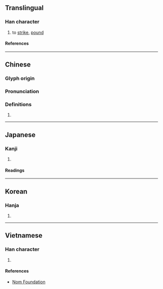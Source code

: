 {{character info}}
==Translingual==

===Han character===
{{Han char|rn=64|rad=手|as=12|sn=15|four=58061|canj=QHOR|ids=⿰扌答}}

# {{lb|zh|Cantonese}} to [[strike]], [[pound]]

====References====
{{Han ref|kx=0454.210|dkj=12711|dj=0804.010|hdz=31960.020|uh=6498}}

----

==Chinese==
{{zh-forms}}

===Glyph origin===
{{Han etym}}

===Pronunciation===
{{zh-pron
|m=dā
|c=daap3
|mc=y
|oc=y
|cat=
}}

===Definitions===
{{zh-hanzi}}

# {{rfdef|zh}}

----

==Japanese==

===Kanji===
{{ja-kanji|grade=|rs=手12}}

# {{rfdef|ja|sort=手12}}

====Readings====
{{ja-readings
|on=とう
}}

----

==Korean==

===Hanja===
{{ko-hanja|갑}}

# {{rfdef|ko|sort=手12}}

----

==Vietnamese==

===Han character===
{{vi-readings|rs=手12|reading=[[ráp]], [[đắp]], [[tháp]], [[thắp]], [[đập]]}}

# {{rfdef|vi|sort=手12}}

====References====
* [http://nomfoundation.org/common/nom_details.php?codepoint=6498 Nom Foundation]